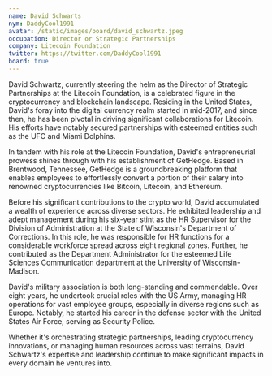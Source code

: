 ```yaml
---
name: David Schwarts
nym: DaddyCool1991
avatar: /static/images/board/david_schwartz.jpeg
occupation: Director or Strategic Partnerships
company: Litecoin Foundation
twitter: https://twitter.com/DaddyCool1991
board: true
---
```


David Schwartz, currently steering the helm as the Director of Strategic Partnerships at the Litecoin Foundation, is a celebrated figure in the cryptocurrency and blockchain landscape. Residing in the United States, David's foray into the digital currency realm started in mid-2017, and since then, he has been pivotal in driving significant collaborations for Litecoin. His efforts have notably secured partnerships with esteemed entities such as the UFC and Miami Dolphins.

In tandem with his role at the Litecoin Foundation, David's entrepreneurial prowess shines through with his establishment of GetHedge. Based in Brentwood, Tennessee, GetHedge is a groundbreaking platform that enables employees to effortlessly convert a portion of their salary into renowned cryptocurrencies like Bitcoin, Litecoin, and Ethereum.

Before his significant contributions to the crypto world, David accumulated a wealth of experience across diverse sectors. He exhibited leadership and adept management during his six-year stint as the HR Supervisor for the Division of Administration at the State of Wisconsin's Department of Corrections. In this role, he was responsible for HR functions for a considerable workforce spread across eight regional zones. Further, he contributed as the Department Administrator for the esteemed Life Sciences Communication department at the University of Wisconsin-Madison.

David's military association is both long-standing and commendable. Over eight years, he undertook crucial roles with the US Army, managing HR operations for vast employee groups, especially in diverse regions such as Europe. Notably, he started his career in the defense sector with the United States Air Force, serving as Security Police.

Whether it's orchestrating strategic partnerships, leading cryptocurrency innovations, or managing human resources across vast terrains, David Schwartz's expertise and leadership continue to make significant impacts in every domain he ventures into.
